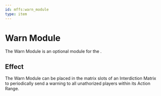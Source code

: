 ```yaml
---
id: mffs:warn_module
type: item
---
```


# Warn Module

The Warn Module is an optional module for the [](@mffs:interdiction_matrix).

<PrefabObtaining />

## Effect

The Warn Module can be placed in the matrix slots of an Interdiction Matrix to periodically send a warning to all
unathorized players within its Action Range.

<PrefabUsage />